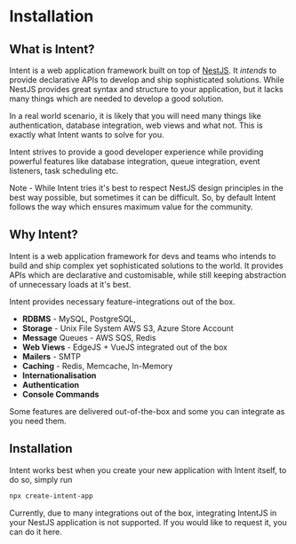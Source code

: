 
# Installation

## What is Intent?

Intent is a web application framework built on top of [NestJS](https://nestjs.com). It _intends_ to provide declarative APIs to develop and ship sophisticated solutions. While NestJS provides great syntax and structure to your application, but it lacks many things which are needed to develop a good solution.&#x20;

In a real world scenario, it is likely that you will need many things like authentication, database integration, web views and what not. This is exactly what Intent wants to solve for you.

Intent strives to provide a good developer experience while providing powerful features like database integration, queue integration, event listeners, task scheduling etc.

Note - While Intent tries it's best to respect NestJS design principles in the best way possible, but sometimes it can be difficult. So, by default Intent follows the way which ensures maximum value for the community.

## Why Intent?

Intent is a web application framework for devs and teams who intends to build and ship complex yet sophisticated solutions to the world. It provides APIs which are declarative and customisable, while still keeping abstraction of unnecessary loads at it's best.

Intent provides necessary feature-integrations out of the box.

- **RDBMS** - MySQL, PostgreSQL,
- **Storage** - Unix File System AWS S3, Azure Store Account
- **Message** Queues - AWS SQS, Redis
- **Web Views** - EdgeJS + VueJS integrated out of the box
- **Mailers** - SMTP
- **Caching** - Redis, Memcache, In-Memory
- **Internationalisation**
- **Authentication**
- **Console Commands**

<Callout type="info" emoji="ℹ️">
  Some features are delivered out-of-the-box and some you can integrate as you
  need them.
</Callout>

## **Installation**

Intent works best when you create your new application with Intent itself, to do so, simply run

```bash
npx create-intent-app
```

<Callout type="info" emoji="ℹ️">
  Currently, due to many integrations out of the box, integrating IntentJS in
  your NestJS application is not supported. If you would like to request it, you
  can do it here.
</Callout>
